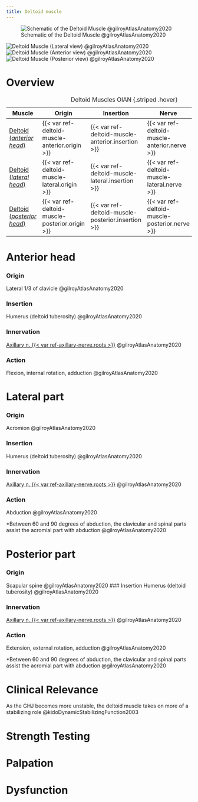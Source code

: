 ```yaml
---
title: Deltoid muscle
---
```



:::{layout-ncol="2"}
![Schematic of the Deltoid Muscle @gilroyAtlasAnatomy2020](/The Archive/Anatomy/Skeletal Muscles/Upper Limb Muscles/Shoulder and Arm Muscles/Deltoid Muscles/images/gilroyatlas fig25.23a schematic deltoid.png)

![Deltoid Muscle (Lateral view) @gilroyAtlasAnatomy2020](/The Archive/Anatomy/Skeletal Muscles/Upper Limb Muscles/Shoulder and Arm Muscles/Deltoid Muscles/images/gilroyatlas fig25.23b deltoid lateral.png)
![Deltoid Muscle (Anterior view) @gilroyAtlasAnatomy2020](/The Archive/Anatomy/Skeletal Muscles/Upper Limb Muscles/Shoulder and Arm Muscles/Deltoid Muscles/images/gilroyatlas fig25.23c deltoid anterior.png)
![Deltoid Muscle (Posterior view) @gilroyAtlasAnatomy2020](/The Archive/Anatomy/Skeletal Muscles/Upper Limb Muscles/Shoulder and Arm Muscles/Deltoid Muscles/images/gilroyatlas fig25.23d deltoid posterior.png)
:::


# Overview

| Muscle  | Origin | Insertion | Nerve | Action |
|------|--------|-------|----------|--------|
| [Deltoid (*anterior head*)]({{< var ref-deltoid-muscle-anterior.path >}}) | {{< var ref-deltoid-muscle-anterior.origin >}} | {{< var ref-deltoid-muscle-anterior.insertion >}} | {{< var ref-deltoid-muscle-anterior.nerve >}} | {{< var ref-deltoid-muscle-anterior.action >}} |
| [Deltoid (*lateral head*)]({{< var ref-deltoid-muscle-lateral.path >}}) | {{< var ref-deltoid-muscle-lateral.origin >}} | {{< var ref-deltoid-muscle-lateral.insertion >}} | {{< var ref-deltoid-muscle-lateral.nerve >}} | {{< var ref-deltoid-muscle-lateral.action >}} |
| [Deltoid (*posterior head*)]({{< var ref-deltoid-muscle-posterior.path >}}) | {{< var ref-deltoid-muscle-posterior.origin >}} | {{< var ref-deltoid-muscle-posterior.insertion >}} | {{< var ref-deltoid-muscle-posterior.nerve >}} | {{< var ref-deltoid-muscle-posterior.action >}} |
: Deltoid Muscles OIAN {.striped .hover}

# Anterior head
:::{layout-ncol="2"}
### Origin
Lateral 1/3 of clavicle @gilroyAtlasAnatomy2020

### Insertion
Humerus (deltoid tuberosity) @gilroyAtlasAnatomy2020

### Innervation
[Axillary n. {{< var ref-axillary-nerve.roots >}}]({{< var ref-axillary-nerve.path >}}) @gilroyAtlasAnatomy2020

### Action
Flexion, internal rotation, adduction @gilroyAtlasAnatomy2020
:::

# Lateral part
:::{layout-ncol="2"}
### Origin
Acromion @gilroyAtlasAnatomy2020

### Insertion
Humerus (deltoid tuberosity) @gilroyAtlasAnatomy2020

### Innervation
[Axillary n. {{< var ref-axillary-nerve.roots >}}]({{< var ref-axillary-nerve.path >}}) @gilroyAtlasAnatomy2020

### Action
Abduction @gilroyAtlasAnatomy2020
:::

:::{.callout-note}
*Between 60 and 90 degrees of abduction, the clavicular and spinal parts assist the acromial part with abduction @gilroyAtlasAnatomy2020
:::

# Posterior part
### Origin
Scapular spine @gilroyAtlasAnatomy2020
### Insertion
Humerus (deltoid tuberosity) @gilroyAtlasAnatomy2020

### Innervation
[Axillary n. {{< var ref-axillary-nerve.roots >}}]({{< var ref-axillary-nerve.path >}}) @gilroyAtlasAnatomy2020

### Action
Extension, external rotation, adduction @gilroyAtlasAnatomy2020

:::{.callout-note}
*Between 60 and 90 degrees of abduction, the clavicular and spinal parts assist the acromial part with abduction @gilroyAtlasAnatomy2020
:::

# Clinical Relevance
As the GHJ becomes more unstable, the deltoid muscle takes on more of a stabilizing role @kidoDynamicStabilizingFunction2003 

# Strength Testing

# Palpation

# Dysfunction